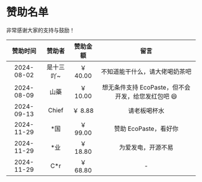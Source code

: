 # 赞助名单

非常感谢大家的支持与鼓励！

|  赞助时间  |  赞助者   | 赞助金额 |                        留言                        |
| :--------: | :-------: | :------: | :------------------------------------------------: |
| 2024-08-02 | 是十三吖~ | ￥ 40.00 |           不知道能干什么，请大佬喝奶茶吧           |
| 2024-08-09 |   山藥    | ￥ 10.00 | 想无条件支持 EcoPaste，但不会开发，给您发红包吧 😄 |
| 2024-09-13 |   Chief   | ￥ 8.88  |                    请老板喝杯水                    |
| 2024-11-29 |   \*国    | ￥ 99.00 |               赞助 EcoPaste，看好你                |
| 2024-11-29 |   \*业    | ￥ 18.80 |                 为爱发电，开源不易                 |
| 2024-11-29 |   C\*r    | ￥ 68.80 |                         -                          |
